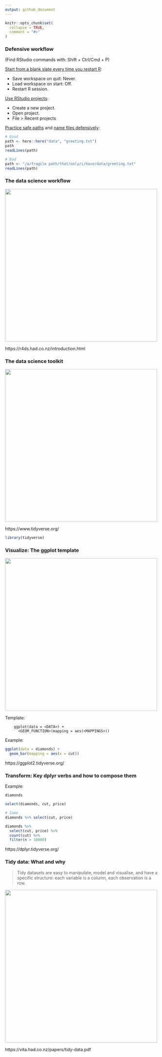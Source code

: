 ```yaml
---
output: github_document
---
```


```r
knitr::opts_chunk$set(
  collapse = TRUE,
  comment = "#>"
)
```

### Defensive workflow

(Find RStudio commands with: Shift + Ctrl/Cmd + P)

[Start from a blank slate every time you restart R](https://rstats.wtf/save-source.html):

* Save workspace on quit: Never.
* Load workspace on start: Off.
* Restart R session.

[Use RStudio projects](https://rstats.wtf/project-oriented-workflow.html#rstudio-projects):

* Create a new project.
* Open project.
* File > Recent projects

[Practice safe paths](https://rstats.wtf/safe-paths.html) and [name files defensively](https://rstats.wtf/how-to-name-files.html):

```r
# Good
path <- here::here("data", "greeting.txt")
path
readLines(path)

# Bad
path <- "/a/fragile path/that/only/i/have/data/greeting.txt"
readLines(path)
```

### The data science workflow

<img src=https://i.imgur.com/MitpHrJ.png width=500>

https://r4ds.had.co.nz/introduction.html

### The data science toolkit

<img src=https://i.imgur.com/i61n3xb.png width=500>

https://www.tidyverse.org/

```r
library(tidyverse)
```

### Visualize: The ggplot template

<img src=https://i.imgur.com/WsoXgV2.png width=500>

Template:

```
    ggplot(data = <DATA>) +
      <GEOM_FUNCTION>(mapping = aes(<MAPPINGS>))
```

Example:

```r
ggplot(data = diamonds) +
  geom_bar(mapping = aes(x = cut))
```

https://ggplot2.tidyverse.org/

### Transform: Key dplyr verbs and how to compose them

Example:

```r
diamonds

select(diamonds, cut, price)

# Same
diamonds %>% select(cut, price)

diamonds %>% 
  select(cut, price) %>% 
  count(cut) %>% 
  filter(n > 10000)
```

https://dplyr.tidyverse.org/

### Tidy data: What and why

> Tidy datasets are easy to manipulate, model and visualise, and have a specific structure: each variable is a column, each observation is a row.

<img src=https://i.imgur.com/nBC5Rk9.png width=500>

https://vita.had.co.nz/papers/tidy-data.pdf
